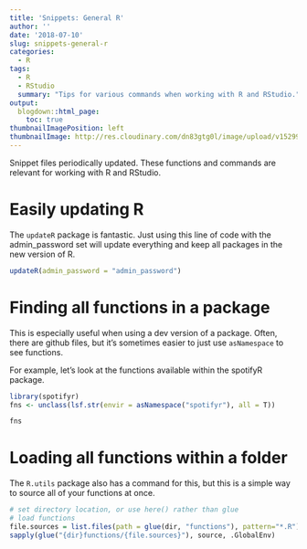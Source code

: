 ```yaml
---
title: 'Snippets: General R'
author: ''
date: '2018-07-10'
slug: snippets-general-r
categories:
  - R
tags:
  - R
  - RStudio
  summary: "Tips for various commands when working with R and RStudio."
output:
  blogdown::html_page:
    toc: true
thumbnailImagePosition: left
thumbnailImage: http://res.cloudinary.com/dn83gtg0l/image/upload/v1529964813/dots.jpg
---
```


Snippet files periodically updated. These functions and commands are relevant for working with R and RStudio. 

# Easily updating R

The `updateR` package is fantastic. Just using this line of code with the admin_password set will update everything and keep all packages in the new version of R. 

```r
updateR(admin_password = "admin_password")
```

# Finding all functions in a package

This is especially useful when using a dev version of a package. Often, there are github files, but it's sometimes easier to just use `asNamespace` to see functions. 

For example, let's look at the functions available within the spotifyR package. 

```r
library(spotifyr)
fns <- unclass(lsf.str(envir = asNamespace("spotifyr"), all = T))

fns
```

# Loading all functions within a folder

The `R.utils` package also has a command for this, but this is a simple way to source all of your functions at once. 

```r
# set directory location, or use here() rather than glue
# load functions
file.sources = list.files(path = glue(dir, "functions"), pattern="*.R")
sapply(glue("{dir}functions/{file.sources}"), source, .GlobalEnv)
```
